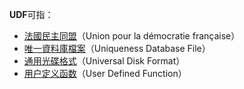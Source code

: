 '''UDF'''可指：

*[[法國民主同盟|法國民主同盟]]（Union pour la démocratie française）
*[[唯一資料庫檔案|唯一資料庫檔案]]（Uniqueness Database File）
*[[通用光碟格式|通用光碟格式]]（Universal Disk Format）
*[[用户定义函数|用户定义函数]]（User Defined Function）

{{disambig|Cat=三字拉丁字母缩写消歧义}}